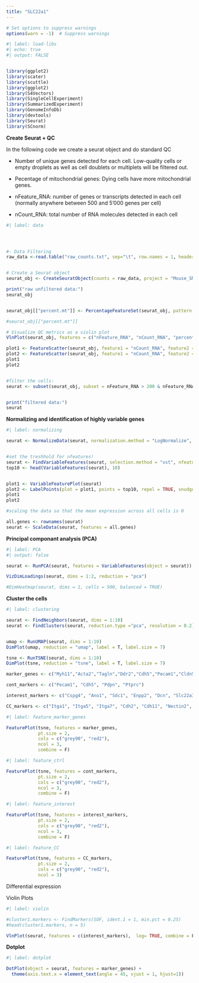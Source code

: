 ```yaml
---
title: "SLC22a1"
---
```


```r
# Set options to suppress warnings
options(warn = -1)  # Suppress warnings

#| label: load-libs
#| echo: true
#| output: FALSE


library(ggplot2)
library(scater)
library(scuttle)
library(ggplot2)
library(S4Vectors)
library(SingleCellExperiment)
library(SummarizedExperiment)
library(GenomeInfoDb)
library(devtools)
library(Seurat)
library(SCnorm)
```

**Create Seurat + QC**

In the following code we create a seurat object and do standard QC

-   Number of unique genes detected for each cell. Low-quality cells or empty droplets as well as cell doublets or multiplets will be filtered out.

-   Pecentage of mitochondrial genes: Dying cells have more mitochondrial genes.

-   nFeature_RNA: number of genes or transcripts detected in each cell (normally anywhere between 500 and 5'000 genes per cell)

-   nCount_RNA: total number of RNA molecules detected in each cell

```r
#| label: data




#- Data Filtering
raw_data <-read.table("raw_counts.txt", sep="\t", row.names = 1, header=T)


# Create a Seurat object
seurat_obj <- CreateSeuratObject(counts = raw_data, project = "Mouse_SMCs", min.cells = 3)

print("raw unfiltered data:")
seurat_obj


seurat_obj[["percent.mt"]] <- PercentageFeatureSet(seurat_obj, pattern = "^mt")

#seurat_obj[["percent.mt"]]

# Visualize QC metrics as a violin plot
VlnPlot(seurat_obj, features = c("nFeature_RNA", "nCount_RNA", "percent.mt"), ncol = 3)

plot1 <- FeatureScatter(seurat_obj, feature1 = "nCount_RNA", feature2 = "percent.mt")
plot2 <- FeatureScatter(seurat_obj, feature1 = "nCount_RNA", feature2 = "nFeature_RNA")
plot1
plot2


#filter the cells:
seurat <- subset(seurat_obj, subset = nFeature_RNA > 200 & nFeature_RNA < 4200 & percent.mt < 10 & nCount_RNA < 1000000 )


print("filtered data:")
seurat

```

**Normalizing and identification of highly variable genes**

```r
#| label: normalizing

seurat <- NormalizeData(seurat, normalization.method = "LogNormalize", scale.factor = 10000)


#set the treshhold for nfeatures!
seurat <- FindVariableFeatures(seurat, selection.method = "vst", nfeatures = 2000)
top10 <- head(VariableFeatures(seurat), 10)


plot1 <- VariableFeaturePlot(seurat)
plot2 <- LabelPoints(plot = plot1, points = top10, repel = TRUE, xnudge = 0, ynudge = 0)
plot1
plot2

#scaling the data so that the mean expression across all cells is 0

all.genes <- rownames(seurat)
seurat <- ScaleData(seurat, features = all.genes)
```

**Principal componant analysis (PCA)**

```r
#| label: PCA
#| output: false

seurat <- RunPCA(seurat, features = VariableFeatures(object = seurat))

VizDimLoadings(seurat, dims = 1:2, reduction = "pca")

#DimHeatmap(seurat, dims = 1, cells = 500, balanced = TRUE)

```

**Cluster the cells**

```r
#| label: clustering

seurat <- FindNeighbors(seurat, dims = 1:10)
seurat <- FindClusters(seurat, reduction.type ="pca", resolution = 0.2)


umap <- RunUMAP(seurat, dims = 1:10)
DimPlot(umap, reduction = "umap", label = T, label.size = 7)

tsne <- RunTSNE(seurat, dims = 1:10)
DimPlot(tsne, reduction = "tsne", label = T, label.size = 7)
```

```r
marker_genes <- c("Myh11","Acta2","Tagln","Ddr2","Cdh5","Pecam1","Cldn5","Ptprc","Prox1","Col1a1","Fap","Thy1","Pdgfra","Pdgfrb", "Rgs5", "Vtn", "Cspg4", "Sema3a")

cont_markers <- c("Pecam1", "Cdh5", "Pdpn", "Ptprc")

interest_markers <- c("Cspg4", "Ano1", "Sdc1", "Enpp2", "Dcn", "Slc22a3", "Slc22a1")

CC_markers <- c("Itga1", "Itga5", "Itga7", "Cdh2", "Cdh11", "Nectin2", "Selp", "Sell")

```

```r
#| label: feature_marker_genes

FeaturePlot(tsne, features = marker_genes,
            pt.size = 2,
            cols = c("grey90", "red2"),
            ncol = 3, 
            combine = F)
```

```r
#| label: feature_ctrl

FeaturePlot(tsne, features = cont_markers,
            pt.size = 2,
            cols = c("grey90", "red2"),
            ncol = 3, 
            combine = F)
```

```r
#| label: feature_interest

FeaturePlot(tsne, features = interest_markers,
            pt.size = 2,
            cols = c("grey90", "red2"),
            ncol = 3, 
            combine = F)
```

```r
#| label: feature_CC

FeaturePlot(tsne, features = CC_markers,
            pt.size = 2,
            cols = c("grey90", "red2"),
            ncol = 3)
```

Differential expression

Violin Plots

```r
#| label: violin

#cluster1.markers <- FindMarkers(SOF, ident.1 = 1, min.pct = 0.25)
#head(cluster1.markers, n = 5)

VlnPlot(seurat, features = c(interest_markers),  log= TRUE, combine = F)
```

**Dotplot**

```r
#| label: dotplot

DotPlot(object = seurat, features = marker_genes) + 
  theme(axis.text.x = element_text(angle = 45, vjust = 1, hjust=1))
```
